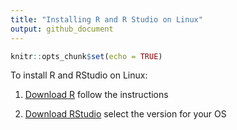 ```yaml
---
title: "Installing R and R Studio on Linux"
output: github_document
---
```


```r
knitr::opts_chunk$set(echo = TRUE)
```

To install R and RStudio on Linux:

1. [Download R](https://www.stats.bris.ac.uk/R/bin/linux/) follow the instructions

1. [Download RStudio](https://rstudio.com/products/rstudio/download/#download) select the version for your OS
